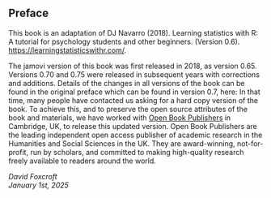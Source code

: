 
## Preface {.unnumbered}

This book is an adaptation of DJ Navarro (2018). Learning statistics with R: A tutorial for psychology students and other beginners. (Version 0.6). [https://learningstatisticswithr.com/](https://learningstatisticswithr.com/).

The jamovi version of this book was first released in 2018, as version 0.65. Versions 0.70 and 0.75 were released in subsequent years with corrections and additions. Details of the changes in all versions of the book can be found in the original preface which can be found in version 0.7, here: In that time, many people have contacted us asking for a hard copy version of the book. To achieve this, and to preserve the open source attributes of the book and materials, we have worked with [Open Book Publishers](https://www.openbookpublishers.com/books/10.11647/obp.0333) in Cambridge, UK, to release this updated version. Open Book Publishers are the leading independent open access publisher of academic research in the Humanities and Social Sciences in the UK. They are award-winning, not-for-profit, run by scholars, and committed to making high-quality research freely available to readers around the world. 

*David Foxcroft  
January 1st, 2025*

